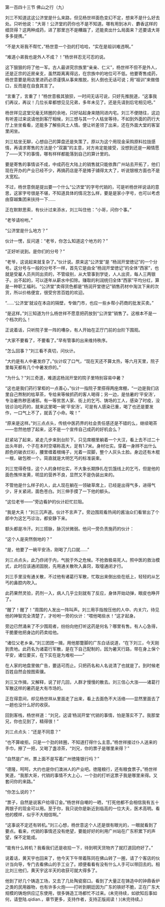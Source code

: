 

第一百四十三节 佛山之行（九）

刘三不知道这这公济堂是什么来路，但见杨世祥面色变幻不定，想来不是什么好去处。只听他说：“大哥！公济堂的药你也不是不知道。哪有用到冰片、麝香这样的细货得？这两种成药，进了那里岂不是糟蹋了，还能卖出什么局面来？还要请大哥多多提携。”

“不是大哥我不帮忙，”杨世意一个劲的打哈哈，“实在是祖训难违啊。”

“难道小弟我也是外人不成？！”杨世祥忍无可忍的说。

这下狠狠的将了他一军。古人最讲究宗族里“亲亲、仁义”，杨世祥不但不是外人，还是正宗的近房亲支，虽然距离离得远，在宗族中的地位可不低。他要寄售成药，杨世意要是用店里进药必须谨慎从事来推脱，别人倒也无话可说；用“祖训”来做借口，反而是在自食其言了。

“言重了，言重了！”杨世意极其狼狈，一时间无话可说，只好先推脱道，“这事我们再议，再议！几位长辈都想见见兄弟，多年未见了。还是先请到后宅相见吧。”

杨世祥见这堂兄毫无转圈的余地，只好站起身来随同进内宅。刘三不便随往，这边有听差过来说请他到客厅相候，刘三想与其一个人枯坐等待，不如到外面的药行大厅上坐坐看看，还能多了解些风土人情。便让听差领了出来，还在外面大堂的客室里闲坐。

刘三枯坐无聊，心想自己的算盘还是失策了。原以为这个用现金采购原料拉拢感情，再请求寄售的方法是个“双赢”的主意，对方肯定能接受，没想到还是一厢情愿了――天下的事情，哪有样样都能落到自己的算计里的。

要是寄售的事情谈不成，中成药在大陆上的销售就只能依靠广州站去开拓了，他们现在开办的产业已经不少，再搞药店是不是摊子铺得太大了，听说银根方面也不是太宽松。

不过，杨世意倒是提出要一个什么“公济堂”的字号代销的，可是听杨世祥说话的意思，这家字号很是不堪，不知道具体的情况怎么样，要是是家小字号，也可以考虑由穿越集团来扶持一下……

正在默默思索，有伙计过来添水，刘三叫住他：“小哥，问你个事。”

“老爷请吩咐。”

“公济堂是什么地方？”

伙计一愣，反问道：“老爷，你怎么知道这个地方的？”

“正好听说到。是你们的分号？”

“老爷，这说起来就复杂了。”伙计说。原来这“公济堂”是 “杨润开堂徳记”的一个分号。这分号与一般的分号不一样，首先它是由全“杨润开堂徳记”的全体“西家”，也就是受雇人员共同出资的，不管级别，从大管事到学徒，人人出资，每人三两银子。出不起的，可以逐年从薪水中扣除。赚取的利润统归全体“西家”平均分红，算是一种职工福利。“公济堂”卖得货色都是“杨润开堂徳记”销售药材中淘汰下来的次货，所以价格便宜，很受穷苦百姓的欢迎。

“……‘公济堂’就设在本店的隔壁，专做门市，也应一些乡帮小药商的批发买卖。”

“是这样。”刘三知道为什么杨世祥不愿意把药放到“公济堂”销售了。这根本不是一个档次的么！

正说着话，只听院子里一阵的嘈杂，有人开始在正厅门前的台阶下围观。

“大家不要看了，不要看了。”早有管事的出来维持秩序。

“怎么回事？”刘三看不真切，问伙计。

“大约是有人中暑发痧了。”伙计叹了口气，“现在天还不算太热，等六月天里，院子里每天都有几个中暑发痧的。”

“为什么？”刘三奇道，难道这杨润开堂的院子里特别容易中暑？

“这也是我们药行掌柜的一点善心，”伙计一指院子里搭得两座席棚，“一边是我们店里自己熬制的枯草茶，专给来等候抓药的客人喝得；另一边，是怯暑的‘平安汤’，专治暑热秽恶诸邪。有一等贫苦人家、街上的乞丐、铸场的工人，感染了时疫，没钱诊治吃药的，就来这里喝一碗‘平安汤’。可是有人感染已重，喝了也还是要发作，一口气上不了，就丢了小命。唉！”

“原来是这样。”刘三点点头，传统中医药界的社会责任感还是不错的么，继续喝茶――忽然他想了起来，这不是一个宣传自己成药的好机会么？

赶紧站了起来，紧走几步来到台阶下。只见席棚里躺着一个大汉，看上去不过二十出头年龄，个子在本时空堪称高大，足有1.7米。身材壮实。穿着一身辨不出什么颜色的破衣烂衫，腰里缠着根绳子，光着一双脚，整个人灰头土脸。身边还有木棍一根，破包袱一个。简直就是大明乞丐的标准装束。

刘三觉得奇怪，这个人的身材壮实，不大象长期挣扎在饥饿线上的乞丐，但是他的面色憔悴发黄，明显的营养不良，显然又不是伪装出来的。

不管他是什么样子的人，此人现在躺在一领破草席上，已经是出得气多，进得气少，牙关紧闭，面色苍白。刘三伸手摸了一下他的额头。

“这位老爷――”旁边看护的伙计赶忙拦阻。

“我是大夫！”刘三沉声道。伙计不言声了。旁边围观看热闹的酱油众们看冒出了个郎中为这乞丐诊治，都安静下来。

额头都是冷汗。刘三搭脉，脉沉伏微弱。他问一旁负责施药的伙计：

“这个人是突然倒地的？”

“是，他要了一碗平安汤，刚喝了几口就……”

刘三点点头，此乃痧闭于内，气脱于外之危候。不抢救极易死人。照中医的救治模式，此时应该通闭固脱，先用通关散吹入鼻窍，取嚏通闭才行。

刘三手里没有通关散，不过他有诸葛行军散，忙取出来倒出些在纸上，轻轻的从乞丐的鼻腔内吹入。

此药果然灵验，药剂一入，病人几乎立刻就有了反应，身体开始动弹，眼皮也睁开了。

“醒了！醒了！”周围的人发出一阵叫声。刘三用手指按压他的人中、内关穴，待见他的神智完全清楚了，才吩咐一旁的伙计：“喂他喝些水！”这才起身。

旁边已然涌来了不少围观者，纷纷向他打听这药是何名？哪里有售。有人心急得，干脆要他把身边的药卖给他。

“诸位父老乡亲。”刘三团团一揖，用他那蹩脚的广东白话说道，“在下刘三，今天刚到贵地。此药名为诸葛行军散，是在下自己配制的，因为暑天行路，带在身上保个平安，诸位要买，在下实在是为难啦――”

在人家的地盘里做广告，要适可而止。只把药名和人名说清了也就是了。到时候老百姓自然会按图索骥。

刘三又作揖，又解释，说了好几回，人群才慢慢的散去。刘三信心大涨――诸葛行军散这样的暑药是大有市场的。

正在得意间，却见杨世祥从里面走了出来，看上去面色不大活络――显然里面去了一趟也没什么好的收获。

回到客栈，杨世祥道：“刘兄，这请‘杨润开堂’代销的事情，怕是落实不了。我那堂兄，你也见到了，精得很！”

刘三点点头：“还是不同意？”

“也不算峻拒。只是一个劲的转圈，不知道打得什么主意。”杨世祥接过仆人送来的手巾，擦了一把，又喝了盏凉茶，“刘兄，你的票子是哪里来得？”

“自然是广州，票上面不是写着广州徳隆银行吗？”

“德隆，呵呵，大约也是你们澳洲人的产业吧。徳隆粮行，还有粮食票子。”杨世祥笑道，“我那大哥，代销的事情不大上心，一个劲的打听这票子我是哪里来得。又套问你的来路。”

“你怎么说的？”

“票子，自然是说客户给得订金。”杨世祥自嘲的一晒，“打死他都不会相信我有五十两银子的现金可以用。至于你，我只说你是新近到临高的一位大夫，医术高明。看他的模样，似乎不大相信啊。”

“这事说不定还有转机。”刘三心想，杨世意这个人还是很有眼光的，一眼就看到了要点。看来，代销的事情还没有绝望，要能好好的利用广州站在广东积累下的声望，保不定能成。

“能有什么转机？我看我们还是收拾一下，待到明天货物齐了就打道回府好了。”

说着话，黄天宇也回来了，他今天下午带着陈同在佛山转了一圈，请了个客店的伙计当向导，专门去看佛山的手工业了。顺便看看有没有什么人手可以带回去的。相比刘三他们，黄天宇这半天的收获可就大得多了。

他到了好几个铸造工场，又去了几处陶瓷窑口。看到了大量正在铸造中的钟鼎香炉之类的民用器物，也有许多火炮――打听到朝廷因为广东的铁好不脆，正在广东大规模的铸炮供应辽东使用，很多铸造工场都忙不过来。(未完待续，如欲知后事如何，请登陆.qidian.，章节更多，支持作者，支持正版阅读！)(未完待续。)

